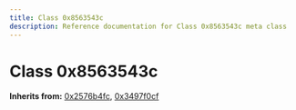 ```yaml
---
title: Class 0x8563543c
description: Reference documentation for Class 0x8563543c meta class
---
```



# Class 0x8563543c

**Inherits from:** [0x2576b4fc](/classes/0x2576b4fc), [0x3497f0cf](/classes/0x3497f0cf)

<ClassDetails file="/db/classes/0x8563543c.9e67b6dd2ae3.json" />
